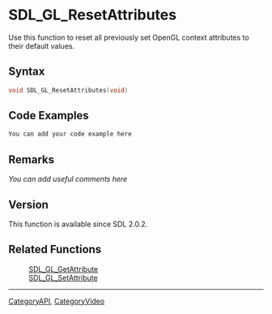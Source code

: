 
<!-- #*^*^*^*^*See http://wiki.libsdl.org/moin.cgi/SGFunctions for details on editing this page*^*^*^*^* -->


= SDL_GL_ResetAttributes =
Use this function to reset all previously set OpenGL context attributes to their default values.




== Syntax ==
<syntaxhighlight lang='c++'>
void SDL_GL_ResetAttributes(void)
</syntaxhighlight>


== Code Examples ==
<syntaxhighlight lang='c++'>
You can add your code example here
</syntaxhighlight>

<!-- #Leave this section as-is unless you have a code example to put in.  In that case, replace You can add your code example here with your code example following the Style Guide instructions.  Leave the rest of the markup alone and delete this comment. -->


== Remarks ==
''You can add useful comments here''

<!-- #Leave this section as-is unless you have a remark to put in.  In that case, replace ''You can add useful comments here'' with your remark(s) following the Style Guide instructions.  Leave the rest of the markup alone and delete this comment. -->

== Version ==
This function is available since SDL 2.0.2.

== Related Functions ==
:[[SDL_GL_GetAttribute]]
:[[SDL_GL_SetAttribute]]
<!-- #Remove this section if empty -->

----
[[CategoryAPI]], [[CategoryVideo]]
<!-- #See the Style Guide for instructions on editing the footer. -->
